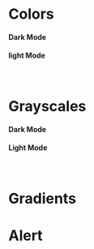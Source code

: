 
<Meta title="Style guid/4log/01. Colors" />

# Colors

#### Dark Mode

<DarkColors />

#### light Mode

<LightColors />
<br />

# Grayscales

#### Dark Mode

<DarkGrayscales />

#### Light Mode

<Dim>
  <LightGrayscales />
</Dim>
<br />

# Gradients

# Alert
